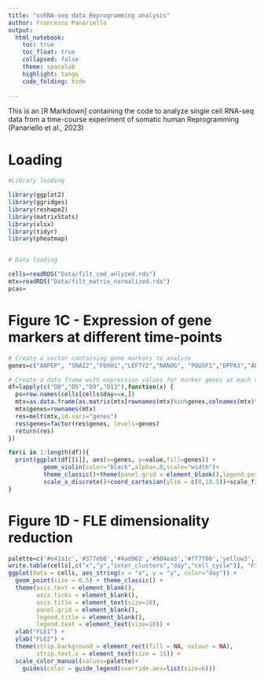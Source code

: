---
title: "scRNA-seq data Reprogramming analysis"
author: Francesco Panariello
output:
  html_notebook:
    toc: true
    toc_float: true
    collapsed: false
    theme: spacelab
    highlight: tango
    code_folding: hide
    
---

This is an [R Markdown] containing the code to analyze single cell RNA-seq data from a time-course experiment of somatic human Reprogramming (Panariello et al., 2023)

# Loading
```{r}
#Library loading

library(ggplot2)
library(ggridges)
library(reshape2)
library(matrixStats)
library(xlsx)
library(tidyr)
library(pheatmap)


# Data loading

cells=readRDS("Data/filt_cmd_anlyzed.rds")
mtx=readRDS("Data/filt_matrix_normalized.rds")
pcas=
```

# Figure 1C - Expression of gene markers at different time-points

```{r}
# Create a vector containing gene markers to analyze
genes=c("ANPEP", "SNAI2","FOXH1","LEFTY2","NANOG", "POU5F1","DPPA3","ALPPL2")

# Create a data frame with expression values for marker genes at each time-point
df=lapply(c("D0","D5","D9","D13"),function(x) {
  ps=row.names(cells[cells$day==x,])
  mtx=as.data.frame(as.matrix(mtx[rownames(mtx)%in%genes,colnames(mtx)%in%ps]))
  mtx$genes=rownames(mtx)
  res=melt(mtx,id.vars="genes")
  res$genes=factor(res$genes, levels=genes)
  return(res)
})

for(i in 1:length(df)){
  print(ggplot(df[[i]], aes(x=genes, y=value,fill=genes)) +
          geom_violin(color="black",alpha=.8,scale="width")+
          theme_classic()+theme(panel.grid = element_blank(),legend.position = "none",axis.title = element_blank(),axis.text.x = element_blank())+
          scale_x_discrete()+coord_cartesian(ylim = c(0,10.5))+scale_fill_brewer(palette = "Dark2"))
}

```


# Figure 1D - FLE dimensionality reduction 

```{r}
palette=c('#e41a1c','#377eb8','#4ad962','#984ea3','#ff7f00','yellow3','#a65628','#f781bf')
write.table(cells[,c("x","y","inter_clusters","day","cell_cycle")], "Fig13_SD_meta.txt",row.names = F, sep="\t",quote=F)
ggplot(data = cells, aes_string(x = "x", y = "y", color="day")) +
  geom_point(size = 0.5) + theme_classic() + 
  theme(axis.text = element_blank(),
        axis.ticks = element_blank(),
        axis.title = element_text(size=10),
        panel.grid = element_blank(),
        legend.title = element_blank(),
        legend.text = element_text(size=10)) +
  xlab("FLE1") + 
  ylab("FLE2") + 
  theme(strip.background = element_rect(fill = NA, colour = NA),
        strip.text.x = element_text(size = 15)) +
  scale_color_manual(values=palette)+
    guides(color = guide_legend(override.aes=list(size=6)))
```

